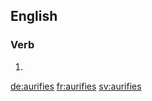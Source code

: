 ==English==

===Verb===
{{head|en}}

# {{en-third-person singular of|aurify}}

[[de:aurifies]]
[[fr:aurifies]]
[[sv:aurifies]]